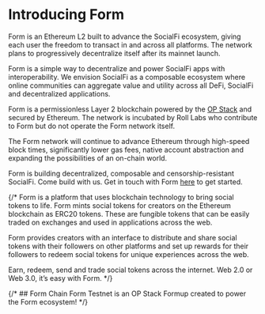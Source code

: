 # Introducing Form

Form is an Ethereum L2 built to advance the SocialFi ecosystem, giving each user the freedom to transact in and across all platforms. The network plans to progressively decentralize itself after its mainnet launch.

Form is a simple way to decentralize and power SocialFi apps with interoperability. We envision SocialFi as a composable ecosystem where online communities can aggregate value and utility across all DeFi, SocialFi and decentralized applications.

Form is a permissionless Layer 2 blockchain powered by the [OP Stack](https://stack.optimism.io/) and secured by Ethereum. The network is incubated by Roll Labs who contribute to Form but do not operate the Form network itself.

The Form network will continue to advance Ethereum through high-speed block times, significantly lower gas fees, native account abstraction and expanding the possibilities of an on-chain world.

Form is building decentralized, composable and censorship-resistant SocialFi. Come build with us. Get in touch with Form [here](https://roll010551.typeform.com/to/WnHWqjAA) to get started.

 
{/* Form is a platform that uses blockchain technology to bring social tokens to life.
Form mints social tokens for creators on the Ethereum blockchain as ERC20 tokens. These are fungible tokens that can be easily traded on exchanges and used in applications across the web.

Form provides creators with an interface to distribute and share social tokens with their followers on other platforms and set up rewards for their followers to redeem social tokens for unique experiences across the web. 

Earn, redeem, send and trade social tokens across the internet. Web 2.0 or Web 3.0, it’s easy with Form. */}

{/* ## Form Chain
Form Testnet is an OP Stack Formup created to power the Form ecosystem! */}
